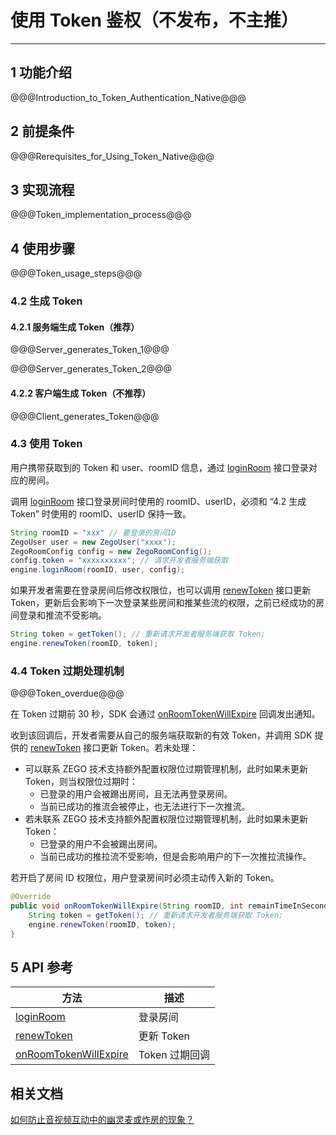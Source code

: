 # 使用 Token 鉴权（不发布，不主推）

---

## 1 功能介绍

@@@Introduction_to_Token_Authentication_Native@@@

## 2 前提条件

@@@Rerequisites_for_Using_Token_Native@@@


## 3 实现流程

@@@Token_implementation_process@@@


## 4 使用步骤

@@@Token_usage_steps@@@


### 4.2 生成 Token


#### 4.2.1 服务端生成 Token（推荐）

@@@Server_generates_Token_1@@@

@@@Server_generates_Token_2@@@

#### 4.2.2 客户端生成 Token（不推荐）

@@@Client_generates_Token@@@


### 4.3 使用 Token 

用户携带获取到的 Token 和 user、roomID 信息，通过 [loginRoom](@loginRoom) 接口登录对应的房间。

<div class="mk-warning">

调用 [loginRoom](@loginRoom) 接口登录房间时使用的 roomID、userID，必须和 “4.2 生成 Token” 时使用的 roomID、userID 保持一致。 
</div>

```java
String roomID = "xxx" // 要登录的房间ID
ZegoUser user = new ZegoUser("xxxx");
ZegoRoomConfig config = new ZegoRoomConfig();
config.token = "xxxxxxxxxx"; // 请求开发者服务端获取
engine.loginRoom(roomID, user, config);
```

如果开发者需要在登录房间后修改权限位，也可以调用 [renewToken](@renewToken) 接口更新 Token，更新后会影响下一次登录某些房间和推某些流的权限，之前已经成功的房间登录和推流不受影响。


```java
String token = getToken(); // 重新请求开发者服务端获取 Token;
engine.renewToken(roomID, token);
```


### 4.4 Token 过期处理机制

@@@Token_overdue@@@

在 Token 过期前 30 秒，SDK 会通过 [onRoomTokenWillExpire](@onRoomTokenWillExpire) 回调发出通知。

收到该回调后，开发者需要从自己的服务端获取新的有效 Token，并调用 SDK 提供的 [renewToken](@renewToken) 接口更新 Token。若未处理：

 - 可以联系 ZEGO 技术支持额外配置权限位过期管理机制，此时如果未更新 Token，则当权限位过期时：
    - 已登录的用户会被踢出房间，且无法再登录房间。
    - 当前已成功的推流会被停止，也无法进行下一次推流。
- 若未联系 ZEGO 技术支持额外配置权限位过期管理机制，此时如果未更新 Token：
    - 已登录的用户不会被踢出房间。
    - 当前已成功的推拉流不受影响，但是会影响用户的下一次推拉流操作。


<div class="mk-hint">

若开启了房间 ID 权限位，用户登录房间时必须主动传入新的 Token。
</div>


```java
@Override
public void onRoomTokenWillExpire(String roomID, int remainTimeInSecond){
    String token = getToken(); // 重新请求开发者服务端获取 Token;
    engine.renewToken(roomID, token);
}
```


## 5 API 参考

| 方法 | 描述 |
|-------|--------|
| [loginRoom](@loginRoom) | 登录房间 |
| [renewToken](@renewToken) | 更新 Token |
| [onRoomTokenWillExpire](@onRoomTokenWillExpire) | Token 过期回调 |


## 相关文档

[如何防止音视频互动中的幽灵麦或炸房的现象？](https://doc-zh.zego.im/faq/bombing)
